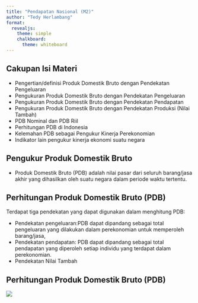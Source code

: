 ```yaml
---
title: "Pendapatan Nasional (M2)"
author: "Tedy Herlambang"
format: 
  revealjs:
    theme: simple
    chalkboard: 
      theme: whiteboard
---
```


## Cakupan Isi Materi

-   Pengertian/definisi Produk Domestik Bruto dengan Pendekatan Pengeluaran
-   Pengukuran Produk Domestik Bruto dengan Pendekatan Pengeluaran
-   Pengukuran Produk Domestik Bruto dengan Pendekatan Pendapatan
-   Pengukuran Produk Domestik Bruto dengan Pendekatan Produksi (Nilai Tambah)
-   PDB Nominal dan PDB Riil
-   Perhitungan PDB di Indonesia
-   Kelemahan PDB sebagai Pengukur Kinerja Perekonomian
-   Indikator lain pengukur kinerja ekonomi suatu negara

## Pengukur Produk Domestik Bruto

-   Produk Domestik Bruto (PDB) adalah nilai pasar dari seluruh barang/jasa akhir yang dihasilkan oleh suatu negara dalam periode waktu tertentu.

## Perhitungan Produk Domestik Bruto (PDB)

Terdapat tiga pendekatan yang dapat digunakan dalam menghitung PDB:

-   Pendekatan pengeluaran:PDB dapat dipandang sebagai total pengeluaran yang dilakukan dalam perekonomian untuk memperoleh barang/jasa,
-   Pendekatan pendapatan: PDB dapat dipandang sebagai total pendapatan yang diperoleh setiap individu yang terdapat dalam perekonomian.
-   Pendekatan Nilai Tambah

## Perhitungan Produk Domestik Bruto (PDB)

![](circular-flow.png)